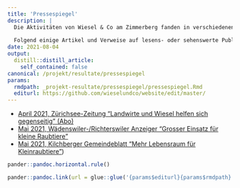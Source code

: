 ```yaml
---
title: 'Pressespiegel'
description: |
  Die Aktivitäten von Wiesel & Co am Zimmerberg fanden in verschiedenen Pressehäusern Resonanz.
  
  Folgend einige Artikel und Verweise auf lesens- oder sehenswerte Publikationen: 
date: 2021-08-04
output:
  distill::distill_article:
    self_contained: false
canonical: /projekt/resultate/pressespiegel
params:
  rmdpath: _projekt-resultate/pressespiegel/pressespiegel.Rmd
  editurl: https://github.com/wieselundco/website/edit/master/
---
```



- [April 2021, Zürichsee-Zeitung "Landwirte und Wiesel helfen sich gegenseitig" (Abo)](https://www.zsz.ch/landwirte-und-wiesel-helfen-sich-gegenseitig-900393926751)
- [Mai 2021, Wädenswiler-/Richterswiler Anzeiger "Grosser Einsatz für kleine Raubtiere"](https://waedenswiler-anzeiger.ch/2021/05/19/grosser-einsatz-fuer-kleine-raubtiere)
- [Mai 2021, Kilchberger Gemeindeblatt "Mehr Lebensraum für Kleinraubtiere"](KIBG_s6_WiCoZ_21_05_12.pdf))


```r
pander::pandoc.horizontal.rule()

pander::pandoc.link(url = glue::glue('{params$editurl}{params$rmdpath}'),text = 'Artikel bearbeiten')
```

